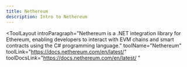 ```yaml
---
title: Nethereum
description: Intro to Nethereum
---
```


<ToolLayout
    introParagraph="Nethereum is a .NET integration library for Ethereum, enabling developers to interact with EVM chains and smart contracts using the C# programming language."
    toolName="Nethereum"
    toolLink="https://docs.nethereum.com/en/latest/"
    toolDocsLink="https://docs.nethereum.com/en/latest/ "
>
</ToolLayout>